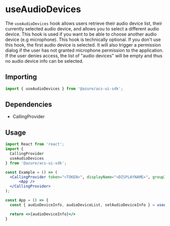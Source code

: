 
<Meta title="Hooks/Calling/useAudioDevices" />

# useAudioDevices

The `useAudioDevices` hook allows users retrieve their audio device list, their currently selected audio device, and allows you to select a different
audio device. This hook is used if you want to be able to choose another audio device (e.g microphone). This hook is technically optional.
If you don't use this hook, the first audio device is selected. It will also trigger a permission dialog if the user has not granted microphone
permission to the application. If the user denies access, the list of "audio devices" will be empty and thus no audio device info can be selected.

## Importing

```javascript
import { useAudioDevices } from '@azure/acs-ui-sdk';
```

## Dependencies

- CallingProvider

## Usage

```jsx
import React from 'react';
import {
  CallingProvider
  useAudioDevices
} from '@azure/acs-ui-sdk';

const Example = () => (
  <CallingProvider token="<TOKEN>", displayName="<DISPLAYNAME>", groupId="<GROUPID>">
      <App />
  </CallingProvider>
);

const App = () => {
  const { audioDeviceInfo, audioDeviceList, setAudioDeviceInfo } = useAudioDevices();

  return <>{audioDeviceInfo}</>
}
```

##
